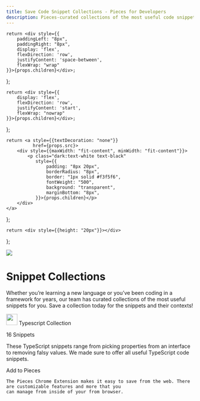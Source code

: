 ```yaml
---
title: Save Code Snippet Collections - Pieces for Developers
description: Pieces-curated collections of the most useful code snippets for popular languages and frameworks. Save collections and snippets in your Pieces app and use later in your IDE.
---
```


    return <div style={{
        paddingLeft: "8px",
        paddingRight: "8px",
        display: 'flex',
        flexDirection: 'row',
        justifyContent: 'space-between',
        flexWrap: "wrap"
    }}>{props.children}</div>;
};

    return <div style={{
        display: 'flex',
        flexDirection: 'row',
        justifyContent: 'start',
        flexWrap: "nowrap"
    }}>{props.children}</div>;
};

    return <a style={{textDecoration: "none"}}
              href={props.src}>
        <div style={{maxWidth: "fit-content", minWidth: "fit-content"}}>
            <p class="dark:text-white text-black"
               style={{
                   padding: "8px 20px",
                   borderRadius: "8px",
                   border: "1px solid #f3f5f6",
                   fontWeight: "500",
                   background: "transparent",
                   marginBottom: "8px",
               }}>{props.children}</p>
        </div>
    </a>
};

    return <div style={{height: "20px"}}></div>
};

<Image src="/assets/headers/light/collections_header.png" />

# Snippet Collections

Whether you’re learning a new language or you’ve been coding in a framework for years, our team has curated collections of the most useful snippets for you. Save a collection today for the snippets and their contexts!

<Accordion defaultOpen title="Typescript">
    <GridFlexSpaceBetweenRow>
        <GridFlexRow>
            <Image width="30px" src={"/assets/graphics/collections/collection_typescript.png"}/>
            <Heading type="h3" style={{marginTop: "16px", marginLeft: "8px"}}>Typescript Collection </Heading>
            <p>16 Snippets</p>
        </GridFlexRow>
        <p> These TypeScript snippets range from picking properties from an interface to removing falsy values. We made sure to offer all useful TypeScript code snippets.</p>
        <GridFlexRow>
            <MarketplaceButton
                src="https://typescript.pieces.cloud/">Add to Pieces</MarketplaceButton>
        </GridFlexRow>
    </GridFlexSpaceBetweenRow>

    The Pieces Chrome Extension makes it easy to save from the web. There are customizable features and more that you
    can manage from inside of your from browser.

</Accordion>